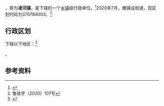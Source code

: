 {{中国乡级行政区|37/07/84/103/000}}

'''{{PAGENAMEBASE}}'''，原为'''凌河镇'''，是{{PRC admin/fullname|37/07/84/103/000|3}}下辖的一个[[乡镇|乡镇]]级行政单位。<ref>{{PRC admin/ref sgc|{{PRC admin/parent|37/07/84/103/000}}}}</ref>2020年7月，撤镇设街道，现区划代码为370784003。<ref>鲁政字〔2020〕107号</ref>

== 行政区划 ==

{{PAGENAMEBASE}}下辖以下地区：<ref>{{PRC admin/ref sgc|37/07/84/103/000}}</ref>

{{PRC admin/children|37/07/84/103/000}}。

== 参考资料 ==

{{reflist}}

{{PRC admin/navcat|37/07/84/103/000}}